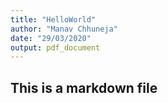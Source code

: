 ```yaml
---
title: "HelloWorld"
author: "Manav Chhuneja"
date: "29/03/2020"
output: pdf_document
---
```


## This is a markdown file